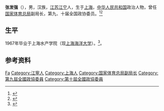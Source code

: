 '''张发强'''（{{bd|1945年|2月|}}），男，汉族，[[江苏|江苏]][[江宁县|江宁]]人，生于[[上海|上海]]，[[中华人民共和国|中华人民共和国]]政治人物，曾任[[国家体育总局|国家体育总局]]副局长，第九、十届全国政协委员。<ref>{{Cite book|title=中华人民共和国职官志|author=何虎生, 李耀东, 向常福主编|publisher=中国社会出版社|year=2003|isbn=9787800883934|location=北京|pages=}}</ref><ref>{{Cite web|title=张发强|url=http://www.asia-edu.org/PUBLIC/WinterSport/jb1-03.html|accessdate=2020-12-11|work=亚洲教育北京论坛}}</ref>

== 生平 ==
1967年毕业于上海水产学院（现[[上海海洋大学|上海海洋大学]]）。<ref>{{cite web|title= 《上海水产大学》|author= 上海市地方志办公室|date= 2016-11-30|url= http://www.shtong.gov.cn/newsite/node2/node4429/n107749/n95272/n95276/index.html|publisher= 上海市地方志办公室|accessdate= 2021-02-23}}</ref>。

== 参考资料 ==
{{reflist}}

{{Authority control}}
{{DEFAULTSORT:Zhang张}}
[[Category:张姓|Fa]]
[[Category:江寧人|Category:江寧人]]
[[Category:上海人|Category:上海人]]
[[Category:国家体育总局副局长|Category:国家体育总局副局长]]
[[Category:第九屆全國政協委員|Category:第九屆全國政協委員]]
[[Category:第十屆全國政協委員|Category:第十屆全國政協委員]]

{{中国人物小作品}}